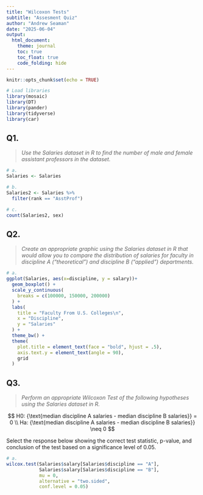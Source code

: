 ```yaml
---
title: "Wilcoxon Tests"
subtitle: "Assesment Quiz"
author: "Andrew Seaman"
date: "2025-06-04"
output: 
  html_document:
    theme: journal
    toc: true
    toc_float: true
    code_folding: hide
---
```


<!-- ------ -->
<!-- SETUP: -->
<!-- ------ -->

```r
knitr::opts_chunk$set(echo = TRUE)
```

```r
# Load libraries
library(mosaic)
library(DT)
library(pander)
library(tidyverse)
library(car)
```

<!-- Setup End -->










<!-- ---------- -->
<!-- QUESTIONS: -->
<!-- ---------- -->

## Q1.
> _Use the Salaries dataset in R to find the number of male and female assistant professors in the dataset._

```r
# a.
Salaries <- Salaries

# b.
Salaries2 <- Salaries %>% 
  filter(rank == "AsstProf")

# c.
count(Salaries2, sex)
```

<!-- Q1. End -->










## Q2.
> _Create an appropriate graphic using the Salaries dataset in R that would allow you to compare the distribution of salaries for faculty in discipline A ("theoretical") and discipline B ("applied") departments._

```r
# a.
ggplot(Salaries, aes(x=discipline, y = salary))+
  geom_boxplot() +
  scale_y_continuous(
    breaks = c(100000, 150000, 200000)
  ) +
  labs(
    title = "Faculty From U.S. Colleges\n",
    x = "Discipline",
    y = "Salaries"
  ) +
  theme_bw() +
  theme(
    plot.title = element_text(face = "bold", hjust = .5),
    axis.text.y = element_text(angle = 90),
    grid
  )
```

<!-- Q2. End -->












## Q3.
> _Perform an appropriate Wilcoxon Test of the following hypotheses using the Salaries dataset in R._

$$
H0: {\text{median discipline A salaries - median discipline B salaries}} = 0
\\
Ha: {\text{median discipline A salaries - median discipline B salaries}} \neq 0
$$

Select the response below showing the correct test statistic, p-value, and conclusion of the test based on a significance level of 0.05.

```r
# a.
wilcox.test(Salaries$salary[Salaries$discipline == "A"], 
            Salaries$salary[Salaries$discipline == "B"], 
            mu = 0, 
            alternative = "two.sided", 
            conf.level = 0.05)
```
<!-- Q3. End -->





<!-- Questions End -->





<!-- -------- -->
<!-- FILE END -->
<!-- -------- -->
